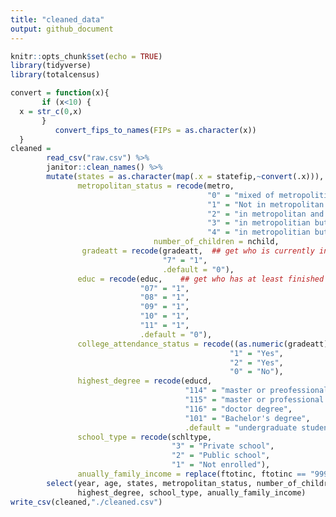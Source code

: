 ```yaml
---
title: "cleaned_data"
output: github_document
---
```


```r
knitr::opts_chunk$set(echo = TRUE)
library(tidyverse)
library(totalcensus)
```

```r
convert = function(x){
       if (x<10) {
  x = str_c(0,x) 
       }
          convert_fips_to_names(FIPs = as.character(x)) 
  }
cleaned = 
        read_csv("raw.csv") %>% 
        janitor::clean_names() %>% 
        mutate(states = as.character(map(.x = statefip,~convert(.x))), ##output is a list, convert to  characters
               metropolitan_status = recode(metro, 
                                            "0" = "mixed of metropolitian status", 
                                            "1" = "Not in metropolitan area",
                                            "2" = "in metropolitan and central city",
                                            "3" = "in metropolitian but not in central city",
                                            "4" = "in metropolitian but mixed of central city"),
                                number_of_children = nchild,
                gradeatt = recode(gradeatt,  ## get who is currently in his/her freshman year
                                  "7" = "1",
                                  .default = "0"),
               educ = recode(educ,    ## get who has at least finished the freshman year
                             "07" = "1",
                             "08" = "1",
                             "09" = "1",
                             "10" = "1",
                             "11" = "1",
                             .default = "0"),
               college_attendance_status = recode((as.numeric(gradeatt) + as.numeric(educ)), 
                                                 "1" = "Yes",
                                                 "2" = "Yes",
                                                 "0" = "No"),
               highest_degree = recode(educd, 
                                       "114" = "master or preofessional degree",
                                       "115" = "master or professional degree",
                                       "116" = "doctor degree",
                                       "101" = "Bachelor's degree",
                                       .default = "undergraduate student or below"),
               school_type = recode(schltype,
                                    "3" = "Private school",
                                    "2" = "Public school",
                                    "1" = "Not enrolled"),
               anually_family_income = replace(ftotinc, ftotinc == "9999999", NA)) %>% 
        select(year, age, states, metropolitan_status, number_of_children, college_attendance_status,
               highest_degree, school_type, anually_family_income)
write_csv(cleaned,"./cleaned.csv")
```

